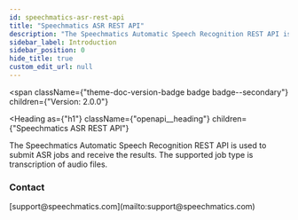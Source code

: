 ```yaml
---
id: speechmatics-asr-rest-api
title: "Speechmatics ASR REST API"
description: "The Speechmatics Automatic Speech Recognition REST API is used to submit ASR jobs and receive the results. The supported job type is transcription of audio files."
sidebar_label: Introduction
sidebar_position: 0
hide_title: true
custom_edit_url: null
---
```



<span
  className={"theme-doc-version-badge badge badge--secondary"}
  children={"Version: 2.0.0"}
>
</span>

<Heading
  as={"h1"}
  className={"openapi__heading"}
  children={"Speechmatics ASR REST API"}
>
</Heading>



The Speechmatics Automatic Speech Recognition REST API is used to submit ASR jobs and receive the results. The supported job type is transcription of audio files.

<div
  style={{"display":"flex","flexDirection":"column","marginBottom":"var(--ifm-paragraph-margin-bottom)"}}
>
  <h3
    style={{"marginBottom":"0.25rem"}}
  >
    Contact
  </h3><span>
    [support@speechmatics.com](mailto:support@speechmatics.com)
  </span>
</div>
      